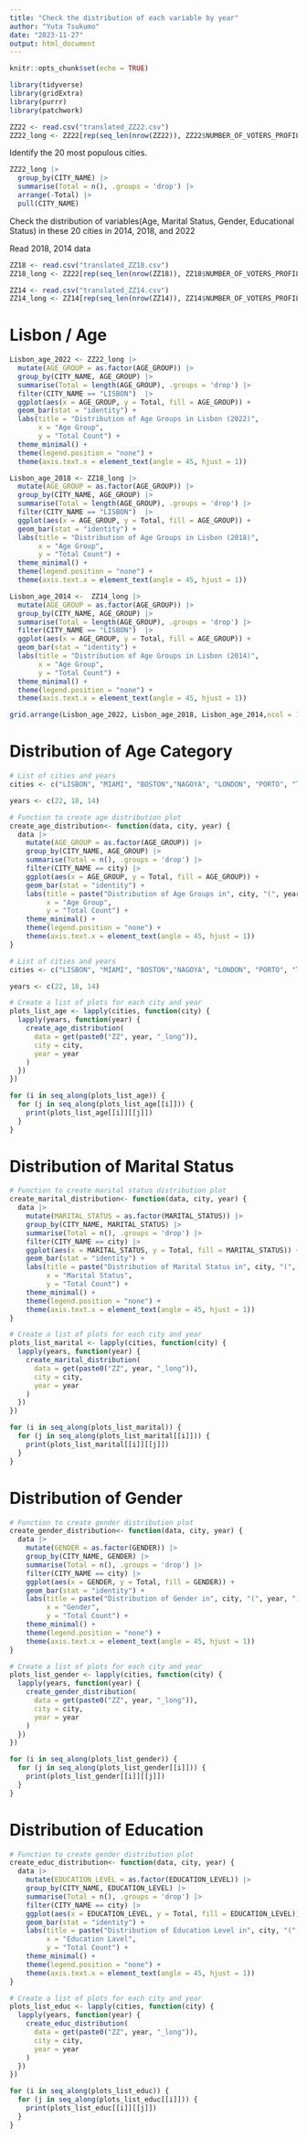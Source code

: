 ```yaml
---
title: "Check the distribution of each variable by year"
author: "Yuta Tsukumo"
date: "2023-11-27"
output: html_document
---
```


```r
knitr::opts_chunk$set(echo = TRUE)
```

```r
library(tidyverse)
library(gridExtra)
library(purrr)
library(patchwork)
```

```r
ZZ22 <- read.csv("translated_ZZ22.csv")
ZZ22_long <- ZZ22[rep(seq_len(nrow(ZZ22)), ZZ22$NUMBER_OF_VOTERS_PROFILE),]
```

Identify the 20 most populous cities.
```r
ZZ22_long |> 
  group_by(CITY_NAME) |>
  summarise(Total = n(), .groups = 'drop') |>
  arrange(-Total) |>
  pull(CITY_NAME)
```

Check the distribution of variables(Age, Marital Status, Gender, Educational Status) in these 20 cities in 2014, 2018, and 2022

Read 2018, 2014 data
```r
ZZ18 <- read.csv("translated_ZZ18.csv")
ZZ18_long <- ZZ22[rep(seq_len(nrow(ZZ18)), ZZ18$NUMBER_OF_VOTERS_PROFILE),]

ZZ14 <- read.csv("translated_ZZ14.csv")
ZZ14_long <- ZZ14[rep(seq_len(nrow(ZZ14)), ZZ14$NUMBER_OF_VOTERS_PROFILE),]
```

# Lisbon / Age
```r
Lisbon_age_2022 <- ZZ22_long |> 
  mutate(AGE_GROUP = as.factor(AGE_GROUP)) |>
  group_by(CITY_NAME, AGE_GROUP) |>
  summarise(Total = length(AGE_GROUP), .groups = 'drop') |>
  filter(CITY_NAME == "LISBON")  |>
  ggplot(aes(x = AGE_GROUP, y = Total, fill = AGE_GROUP)) +
  geom_bar(stat = "identity") +
  labs(title = "Distribution of Age Groups in Lisbon (2022)",
       x = "Age Group",
       y = "Total Count") +
  theme_minimal() +
  theme(legend.position = "none") +
  theme(axis.text.x = element_text(angle = 45, hjust = 1))　

Lisbon_age_2018 <- ZZ18_long |> 
  mutate(AGE_GROUP = as.factor(AGE_GROUP)) |>
  group_by(CITY_NAME, AGE_GROUP) |>
  summarise(Total = length(AGE_GROUP), .groups = 'drop') |>
  filter(CITY_NAME == "LISBON")  |>
  ggplot(aes(x = AGE_GROUP, y = Total, fill = AGE_GROUP)) +
  geom_bar(stat = "identity") +
  labs(title = "Distribution of Age Groups in Lisbon (2018)",
       x = "Age Group",
       y = "Total Count") +
  theme_minimal() +
  theme(legend.position = "none") +
  theme(axis.text.x = element_text(angle = 45, hjust = 1))

Lisbon_age_2014 <-  ZZ14_long |> 
  mutate(AGE_GROUP = as.factor(AGE_GROUP)) |>
  group_by(CITY_NAME, AGE_GROUP) |>
  summarise(Total = length(AGE_GROUP), .groups = 'drop') |>
  filter(CITY_NAME == "LISBON")  |>
  ggplot(aes(x = AGE_GROUP, y = Total, fill = AGE_GROUP)) +
  geom_bar(stat = "identity") +
  labs(title = "Distribution of Age Groups in Lisbon (2014)",
       x = "Age Group",
       y = "Total Count") +
  theme_minimal() +
  theme(legend.position = "none") +
  theme(axis.text.x = element_text(angle = 45, hjust = 1))

grid.arrange(Lisbon_age_2022, Lisbon_age_2018, Lisbon_age_2014,ncol = 1, nrow = 3)
```


# Distribution of Age Category
```r
# List of cities and years
cities <- c("LISBON", "MIAMI", "BOSTON","NAGOYA", "LONDON", "PORTO", "TOKYO", "NEW YORK", "PARIS", "MILAN", "MADRID", "TORONTO", "WASHINGTON", "HOUSTON", "ZURICH", "ROME", "BERLIN", "ATLANTA" , "HAMAMATSU", "DUBLIN")

years <- c(22, 18, 14) 

# Function to create age distribution plot
create_age_distribution<- function(data, city, year) {
  data |>
    mutate(AGE_GROUP = as.factor(AGE_GROUP)) |>
    group_by(CITY_NAME, AGE_GROUP) |>
    summarise(Total = n(), .groups = 'drop') |>
    filter(CITY_NAME == city) |>
    ggplot(aes(x = AGE_GROUP, y = Total, fill = AGE_GROUP)) +
    geom_bar(stat = "identity") +
    labs(title = paste("Distribution of Age Groups in", city, "(", year, ")"),
         x = "Age Group",
         y = "Total Count") +
    theme_minimal() +
    theme(legend.position = "none") +
    theme(axis.text.x = element_text(angle = 45, hjust = 1))
}

# List of cities and years
cities <- c("LISBON", "MIAMI", "BOSTON","NAGOYA", "LONDON", "PORTO", "TOKYO", "NEW YORK", "PARIS", "MILAN", "MADRID", "TORONTO", "WASHINGTON", "HOUSTON", "ZURICH", "ROME", "BERLIN", "ATLANTA" , "HAMAMATSU", "DUBLIN")

years <- c(22, 18, 14) 

# Create a list of plots for each city and year
plots_list_age <- lapply(cities, function(city) {
  lapply(years, function(year) {
    create_age_distribution(
      data = get(paste0("ZZ", year, "_long")), 
      city = city, 
      year = year
    )
  })
})

for (i in seq_along(plots_list_age)) {
  for (j in seq_along(plots_list_age[[i]])) {
    print(plots_list_age[[i]][[j]])
  }
}
```

# Distribution of Marital Status
```r
# Function to create marital status distribution plot
create_marital_distribution<- function(data, city, year) {
  data |>
    mutate(MARITAL_STATUS = as.factor(MARITAL_STATUS)) |>
    group_by(CITY_NAME, MARITAL_STATUS) |>
    summarise(Total = n(), .groups = 'drop') |>
    filter(CITY_NAME == city) |>
    ggplot(aes(x = MARITAL_STATUS, y = Total, fill = MARITAL_STATUS)) +
    geom_bar(stat = "identity") +
    labs(title = paste("Distribution of Marital Status in", city, "(", year, ")"),
         x = "Marital Status",
         y = "Total Count") +
    theme_minimal() +
    theme(legend.position = "none") +
    theme(axis.text.x = element_text(angle = 45, hjust = 1))
}

# Create a list of plots for each city and year
plots_list_marital <- lapply(cities, function(city) {
  lapply(years, function(year) {
    create_marital_distribution(
      data = get(paste0("ZZ", year, "_long")), 
      city = city, 
      year = year
    )
  })
})

for (i in seq_along(plots_list_marital)) {
  for (j in seq_along(plots_list_marital[[i]])) {
    print(plots_list_marital[[i]][[j]])
  }
}

```

# Distribution of Gender
```r
# Function to create gender distribution plot
create_gender_distribution<- function(data, city, year) {
  data |>
    mutate(GENDER = as.factor(GENDER)) |>
    group_by(CITY_NAME, GENDER) |>
    summarise(Total = n(), .groups = 'drop') |>
    filter(CITY_NAME == city) |>
    ggplot(aes(x = GENDER, y = Total, fill = GENDER)) +
    geom_bar(stat = "identity") +
    labs(title = paste("Distribution of Gender in", city, "(", year, ")"),
         x = "Gender",
         y = "Total Count") +
    theme_minimal() +
    theme(legend.position = "none") +
    theme(axis.text.x = element_text(angle = 45, hjust = 1))
}

# Create a list of plots for each city and year
plots_list_gender <- lapply(cities, function(city) {
  lapply(years, function(year) {
    create_gender_distribution(
      data = get(paste0("ZZ", year, "_long")), 
      city = city, 
      year = year
    )
  })
})

for (i in seq_along(plots_list_gender)) {
  for (j in seq_along(plots_list_gender[[i]])) {
    print(plots_list_gender[[i]][[j]])
  }
}
```


# Distribution of Education
```r
# Function to create gender distribution plot
create_educ_distribution<- function(data, city, year) {
  data |>
    mutate(EDUCATION_LEVEL = as.factor(EDUCATION_LEVEL)) |>
    group_by(CITY_NAME, EDUCATION_LEVEL) |>
    summarise(Total = n(), .groups = 'drop') |>
    filter(CITY_NAME == city) |>
    ggplot(aes(x = EDUCATION_LEVEL, y = Total, fill = EDUCATION_LEVEL)) +
    geom_bar(stat = "identity") +
    labs(title = paste("Distribution of Education Level in", city, "(", year, ")"),
         x = "Education Lavel",
         y = "Total Count") +
    theme_minimal() +
    theme(legend.position = "none") +
    theme(axis.text.x = element_text(angle = 45, hjust = 1))
}

# Create a list of plots for each city and year
plots_list_educ <- lapply(cities, function(city) {
  lapply(years, function(year) {
    create_educ_distribution(
      data = get(paste0("ZZ", year, "_long")), 
      city = city, 
      year = year
    )
  })
})

for (i in seq_along(plots_list_educ)) {
  for (j in seq_along(plots_list_educ[[i]])) {
    print(plots_list_educ[[i]][[j]])
  }
}
```